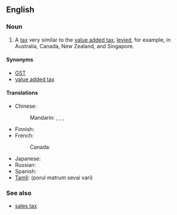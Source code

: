 ==English==
{{wikipedia}}

===Noun===
{{en-noun|sg=[[good]]s [[and]] [[service]]s [[tax]]|es}}

# A [[tax]] very similar to the [[value added tax]], [[levy|levied]], for example, in Australia, Canada, New Zealand, and Singapore.

====Synonyms====
* [[GST]]
* [[value added tax]]

====Translations====
{{trans-top|tax very similar to the value added tax}}
* Chinese:
*: Mandarin: {{t|zh|商品及服務稅|sc=Hani}}, {{t|zh|商品及服务税|tr=shāngpǐn jí fúwù shuì|sc=Hani}}, {{i|Singapore}} {{t|zh|消費稅|sc=Hani}}, {{t|zh|消费税|tr=xiāofèishuì|sc=Hani}}
* Finnish: {{t-|fi|arvonlisävero}}
* French:
*: Canada: {{t|fr|taxe sur les produits et services|f}}
{{trans-mid}}
* Japanese: {{t|ja|商品サービス税|tr=shōhin-sābisu zei|sc=Jpan}}
* Russian: {{t|ru|налог на товары и услуги|m|tr=nalóg na továry i uslúgi|sc=Cyrl}}
* Spanish: {{t-|es|impuesto sobre bienes y servicios|m}}
* [[Tamil]]: (porul matrum sevai vari)
{{trans-bottom}}

===See also===
* [[sales tax]]